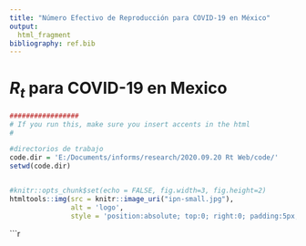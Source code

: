 ---
title: "Número Efectivo de Reproducción para COVID-19 en México"
output:
  html_fragment
bibliography: ref.bib
---

# *R<sub>t</sub>* para COVID-19 en Mexico

 

```{r setup, echo=FALSE}


#################
# If you run this, make sure you insert accents in the html
#

#directorios de trabajo
code.dir = 'E:/Documents/informs/research/2020.09.20 Rt Web/code/'
setwd(code.dir)


#knitr::opts_chunk$set(echo = FALSE, fig.width=3, fig.height=2)
htmltools::img(src = knitr::image_uri("ipn-small.jpg"), 
               alt = 'logo', 
               style = 'position:absolute; top:0; right:0; padding:5px; width: 50px; height: 71px') # Added width and height as CSS

```

```{r epidemiology}

 
